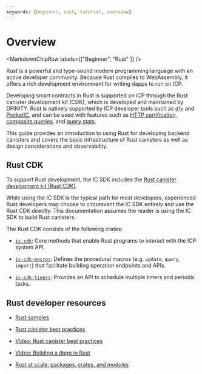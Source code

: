 ```yaml
---
keywords: [beginner, rust, tutorial, overview]
---
```



# Overview

<MarkdownChipRow labels={["Beginner", "Rust" ]} />

Rust is a powerful and type-sound modern programming language with an active developer community. Because Rust compiles to WebAssembly, it offers a rich development environment for writing dapps to run on ICP.

Developing smart contracts in Rust is supported on ICP through the Rust canister development kit (CDK), which is developed and maintained by DFINITY. Rust is natively supported by ICP developer tools such as [`dfx`](/docs/current/developer-docs/developer-tools/cli-tools/cli-reference/) and [PocketIC](/docs/current/developer-docs/smart-contracts/test/pocket-ic), and can be used with features such as [HTTP certification](/docs/current/developer-docs/web-apps/http-compatible-canisters/custom-http-canisters), [composite queries](/docs/current/developer-docs/smart-contracts/advanced-features/composite-query), and [query stats](/docs/current/developer-docs/smart-contracts/advanced-features/query-stats).

This guide provides an introduction to using Rust for developing backend canisters and covers the basic infrastructure of Rust canisters as well as design considerations and observability.

## Rust CDK

To support Rust development, the IC SDK includes the [Rust canister development kit (Rust CDK)](https://github.com/dfinity/cdk-rs).

While using the IC SDK is the typical path for most developers, experienced Rust developers may choose to circumvent the IC SDK entirely and use the Rust CDK directly. This documentation assumes the reader is using the IC SDK to build Rust canisters.

The Rust CDK consists of the following crates:
- [`ic-cdk`](https://crates.io/crates/ic-cdk): Core methods that enable Rust programs to interact with the ICP system API.

- [`ic-cdk-macros`](https://crates.io/crates/ic-cdk-macros): Defines the procedural macros (e.g. `update`, `query`, `import`) that facilitate building operation endpoints and APIs.

- [`ic-cdk-timers`](https://crates.io/crates/ic-cdk-timers): Provides an API to schedule multiple timers and periodic tasks.

## Rust developer resources

- [Rust samples](https://github.com/dfinity/examples/tree/master/rust)

- [Rust canister best practices](https://medium.com/dfinity/building-effective-rust-canister-smart-contracts-patterns-and-pitfalls-d019221061b2)

- [Video: Rust canister best practices](https://www.youtube.com/watch?v=36L33S_DYHY&ab_channel=DFINITY)

- [Video: Building a dapp in Rust](https://www.youtube.com/watch?v=6wyIhzsFbKw&t=3s&ab_channel=DFINITY)

- [Rust at scale: packages, crates, and modules](https://mmapped.blog/posts/03-rust-packages-crates-modules)
